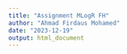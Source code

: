 ```yaml
---
title: "Assignment MLogR FH"
author: "Ahmad Firdaus Mohamed"
date: "2023-12-19"
output: html_document
---
```

